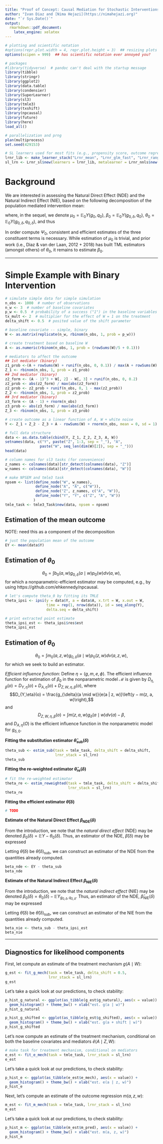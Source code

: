 ```yaml
---
title: "Proof of Concept: Causal Mediation for Stochastic Interventions"
author: "Ivan Diaz and [Nima Hejazi](https://nimahejazi.org)"
date: "`r Sys.Date()`"
output:
  rmarkdown::pdf_document:
    latex_engine: xelatex
---
```


```r
# plotting and scientific notation
#options(repr.plot.width = 4, repr.plot.height = 3)  ## resizing plots
options(scipen = 999)  ## has scientific notation ever annoyed you?

# packages
#library(tidyverse)  # pandoc can't deal with the startup message
library(tibble)
library(stringr)
library(ggplot2)
library(data.table)
library(condensier)
library(SuperLearner)
library(sl3)
library(tmle3)
library(txshift)
library(npcausal)
library(future)
library(here)
load_all()

# parallelization and prng
plan(multiprocess)
set.seed(429153)
```

```r
# SL learners used for most fits (e.g., propensity score, outcome regression)
lrnr_lib <- make_learner_stack("Lrnr_mean", "Lrnr_glm_fast", "Lrnr_ranger")
sl_lrn <- Lrnr_sl$new(learners = lrnr_lib, metalearner = Lrnr_nnls$new())
```

# Background

We are interested in assessing the Natural Direct Effect (NDE) and the Natural
Indirect Effect (NIE), based on the following decomposition of the population
mediated intervention mean:

\begin{equation*}
  \Psi_0 = \mathbb{E}_0{Y(g_0,q_0)} − \mathbb{E}_0{Y(g_{0,\delta},q_0)} +
  \mathbb{E}_0{Y(g_{0,\delta},q_0)} +
  \mathbb{E}_0{Y(g_{0,\delta} ,q_{0,\delta})},
\end{equation*}
where, in the sequel, we denote $\mu_0 = \mathbb{E}_0{Y(g_0,q_0)}$,
$\beta_0 = \mathbb{E}_0{Y(g_{0,\delta},q_0)}$,
$\theta_0 = \mathbb{E}_0{Y(g_{0,\delta} ,q_{0,\delta})}$, and thus
\begin{equation}\label{eqn:decomp}
\Psi_0 = \mu_0 − \beta_0 + \beta_0 + \theta_0.
\end{equation}

In order compute $\Psi_0$, consistent and efficient estimates of the three
constituent terms is necessary. While estimation of $\mu_0$ is trivial, and
prior work (i.e., Diaz & van der Laan, 2012 + 2018) has built TML estimators
(amongst others) of $\theta_0$, it remains to estimate $\beta_0$.

---

# Simple Example with Binary Intervention


```r
# simulate simple data for simple simulation
n_obs <- 1000  # number of observations
n_w <- 3  # number of baseline covariates
p_w <- 0.5  # probability of a success ("1") in the baseline variables
tx_mult <- 2  # multiplier for the effect of W = 1 on the treatment
delta_shift <- 0.5  # posited value of the shift parameter

# baseline covariate -- simple, binary
W <- as.matrix(replicate(n_w, rbinom(n_obs, 1, prob = p_w)))

# create treatment based on baseline W
A <- as.numeric(rbinom(n_obs, 1, prob = (rowSums(W)/5 + 0.1)))

# mediators to affect the outcome
## 1st mediator (binary)
z1_prob <-(A + rowSums(W) + runif(n_obs, 0, 0.1)) / max(A + rowSums(W) + 0.1)
Z_1 <- rbinom(n_obs, 1, prob = z1_prob)
## 2nd mediator (binary)
z2_form <- (A - 1)^3 + W[, 2] - W[, 3] + runif(n_obs, 0, 0.2)
z2_prob <- abs(z2_form) / max(abs(z2_form))
z2_prob <- z2_prob + runif(n_obs, 0, 1 - max(z2_prob))
Z_2 <- rbinom(n_obs, 1, prob = z2_prob)
## 3rd mediator (binary)
z3_form <- (A - 1) + rnorm(n_obs)
z3_prob <- abs(z3_form) / max(abs(z3_form))
Z_3 <- rbinom(n_obs, 1, prob = z3_prob)

# create outcome as a linear function of A, W + white noise
Y <- Z_1 + Z_2 - Z_3 + A - rowSums(W) + rnorm(n_obs, mean = 0, sd = 1)
```

```r
# full data structure
data <- as.data.table(cbind(Y, Z_1, Z_2, Z_3, A, W))
setnames(data, c("Y", paste("Z", 1:3, sep = "_"), "A",
                paste("W", seq_len(dim(W)[2]), sep = "_")))
head(data)

# column names for sl3 tasks (for convenience)
z_names <- colnames(data)[str_detect(colnames(data), "Z")]
w_names <- colnames(data)[str_detect(colnames(data), "W")]

# make NPSEM and tmle3 task
npsem <- list(define_node("W", w_names),
              define_node("A", "A", c("W")),
              define_node("Z", z_names, c("A", "W")),
              define_node("Y", "Y", c("Z", "A", "W"))
             )
tmle_task <- tmle3_Task$new(data, npsem = npsem)
```


## Estimation of the mean outcome

NOTE: need this as a component of the decomposition

```r
# just the population mean of the outcome
EY <- mean(data$Y)
```


## Estimation of $\theta_0$

$$\theta_0 = \int b_0(a, w) g_{0,\delta}(a \mid w) p_0(w) d\nu(a, w),$$
for which a nonparametric-efficient estimator may be computed, e.g., by using
https://github.com/ehkennedy/npcausal.

```r
# let's compute theta_0 by fitting its TMLE
theta_ipsi <- ipsi(y = data$Y, a = data$A, x.trt = W, x.out = W,
                   time = rep(1, nrow(data)), id = seq_along(Y),
                   delta.seq = delta_shift)

# print extracted point estimate
theta_ipsi_est <- theta_ipsi$res$est
theta_ipsi_est
```


## Estimation of $\theta_0$

$$\theta_0 = \int m_0(a, z, w) g_{0,\delta}(a \mid w) p_0(z, w) d\nu(a, z,
w),$$ for which we seek to build an estimator.

_Efficient influence function_: Define $\eta = (g, m, e, \phi)$. The efficient
influence function for estimation of $\beta_0$ in the nonparametric model
$\mathcal{M}$ is given by
$D_{\eta,\beta}(o) = D_{Y,\eta}(o) + D_{A,\eta}(o) + D_{Z,W,\eta,\beta}(o)$,
where
$$D_{Y,\eta}(o) = \frac{g_{\delta}(a \mid w)}{e(a | z, w)}\left(y −
m(z, a, w)\right),$$ and
$$D_{Z,W,\eta,\beta}(o) = \int m(z, a, w) g_{\delta}(a \mid w)d\nu(a) −
\beta,$$ and $D_{A,\eta}(O)$ is the efficient influence function in the
nonparametric model for $g_{\delta,0}$.

**Fitting the substitution estimator $\hat{\theta}_{\text{sub}}(\delta)$**

\begin{equation*}
  \hat{\theta}_{\text{sub}}(\delta) = \int \frac{1}{n} \sum_{i = 1}^n
    \hat{m}(a, Z_i, W_i) \hat{g}_{\delta}(a \mid W_i) d\kappa(a)
\end{equation*}

```r
theta_sub <- estim_sub(task = tmle_task, delta_shift = delta_shift,
                       lrnr_stack = sl_lrn)
theta_sub
```


**Fitting the re-weighted estimator $\hat{\theta}_{\text{re}}(\delta)$**

\begin{equation*}
  \hat{\theta}_{\text{re}}(\delta) = \frac{1}{n} \sum_{i = 1}^n
  \frac{\hat{g}_{\delta}(A_i \mid W_i)}{\hat{e}(A_i \mid Z_i, W_i)} Y_i
\end{equation*}

```r
# fit the re-weighted estimator
theta_re <- estim_reweighted(task = tmle_task, delta_shift = delta_shift,
                             lrnr_stack = sl_lrn)
theta_re
```

**Fitting the efficient estimator $\hat{\theta}(\delta)$**

\begin{equation*}
  \hat{\theta}(\delta) = \frac{1}{n} \sum_{i = 1}^n D_{\hat{\eta}_{j(i)},
  \delta}(O_i) = \frac{1}{n} \sum_{i = 1}^n \left\{ D^Y_{\hat{\eta}_{j(i)},
  \delta}(O_i) + D^A_{\hat{\eta}_{j(i)}, \delta}(O_i) +
  D^{Z,W}_{\hat{\eta}_{j(i)}, \delta}(O_i) \right\}
\end{equation*}

```r
# TODO
```

**Estimate of the Natural Direct Effect $\beta_{\text{NDE}}(\delta)$**

From the introduction, we note that the _natural direct effect_ (NDE) may be
denoted $\beta_0(\delta) = \mathbb{E}Y - \theta_0(\delta)$. Thus, an estimator
of the NDE, $\hat{\beta}(\delta)$ may be expressed

\begin{equation*}
  \hat{\beta}_{\text{NDE}}({\delta}) = \frac{1}{n} \sum_{i = 1}^n Y_i -
  \hat{\theta}(\delta).
\end{equation*}
Letting $\hat{\theta}(\delta)$ be $\hat{\theta}(\delta)_{\text{sub}}$, we can
construct an estimator of the NDE from the quantities already computed.

```r
beta_nde <- EY - theta_sub
beta_nde
```

**Estimate of the Natural Indirect Effect $\beta_{\text{NIE}}(\delta)$**

From the introduction, we note that the _natural indirect effect_ (NIE) may be
denoted $\beta_0(\delta) = \theta_0(\delta) - \mathbb{E}Y_{g_{0, \delta}, q_{0,
\delta}}$. Thus, an estimator of the NDE, $\hat{\beta}_{\text{NIE}}(\delta)$
may be expressed

\begin{equation*}
  \hat{\beta}_{\text{NIE}}({\delta}) = \hat{\theta}(\delta) -
  \hat{\theta}_{\text{IPSI}}(\delta).
\end{equation*}
Letting $\hat{\theta}(\delta)$ be $\hat{\theta}(\delta)_{\text{sub}}$, we can
construct an estimator of the NIE from the quantities already computed.

```r
beta_nie <- theta_sub - theta_ipsi_est
beta_nie
```

---

## Diagnostics for likelihood components

First, let compute an estimate of the treatment mechanism $g(A \mid W)$:

```r
g_est <- fit_g_mech(task = tmle_task, delta_shift = 0.5,
                    lrnr_stack = sl_lrn)
g_est
```

Let's take a quick look at our predictions, to check stability:

```r
p_hist_g_natural <- ggplot(as_tibble(g_est$g_natural), aes(x = value)) +
  geom_histogram() + theme_bw() + xlab("est. g(a | w)")
p_hist_g_natural

p_hist_g_shifted <- ggplot(as_tibble(g_est$g_shifted), aes(x = value)) +
  geom_histogram() + theme_bw() + xlab("est. g(a + shift | w)")
p_hist_g_shifted
```

Let's now compute an estimate of the treatment mechanism, conditional on both
the baseline covariates and mediators $\hat{e}(A \mid Z, W)$:

```r
# make task for treatment mechanism, conditional on mediators
e_est <- fit_e_mech(task = tmle_task, lrnr_stack = sl_lrn)
e_est
```

Let's take a quick look at our predictions, to check stability:

```r
p_hist_e <- ggplot(as_tibble(e_est$e_mech), aes(x = value)) +
  geom_histogram() + theme_bw() + xlab("est. e(a | z, w)")
p_hist_e
```

Next, let's compute an estimate of the outcome regression $m(a, z, w)$:

```r
m_est <- fit_m_mech(task = tmle_task, lrnr_stack = sl_lrn)
m_est
```

Let's take a quick look at our predictions, to check stability:

```r
p_hist_m <- ggplot(as_tibble(m_est$m_pred), aes(x = value)) +
  geom_histogram() + theme_bw() + xlab("est. m(a, z, w)")
p_hist_m
```

